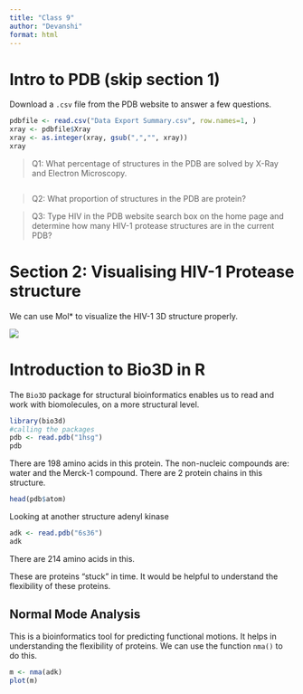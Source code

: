 ```yaml
---
title: "Class 9"
author: "Devanshi"
format: html
---
```


# Intro to PDB (skip section 1)

Download a `.csv` file from the PDB website to answer a few questions. 
```r
pdbfile <- read.csv("Data Export Summary.csv", row.names=1, )
xray <- pdbfile$Xray
xray <- as.integer(xray, gsub(",","", xray))
xray
```

> Q1: What percentage of structures in the PDB are solved by X-Ray and Electron Microscopy.

```r

```


> Q2: What proportion of structures in the PDB are protein?

> Q3: Type HIV in the PDB website search box on the home page and determine how many HIV-1 protease structures are in the current PDB?

# Section 2: Visualising HIV-1 Protease structure

We can use Mol* to visualize the HIV-1 3D structure properly. 

![](1HSG.png)



# Introduction to Bio3D in R

The `Bio3D` package for structural bioinformatics enables us to read and work with biomolecules, on a more structural level. 


```r
library(bio3d)
#calling the packages
pdb <- read.pdb("1hsg")
pdb
```

There are 198 amino acids in this protein.
The non-nucleic compounds are: water and the Merck-1 compound. 
There are 2 protein chains in this structure. 

```r
head(pdb$atom)
```

Looking at another structure adenyl kinase
```r
adk <- read.pdb("6s36")
adk
```
There are 214 amino acids in this. 

These are proteins "stuck" in time. It would be helpful to understand the flexibility of these proteins. 

## Normal Mode Analysis
This is a bioinformatics tool for predicting functional motions. It helps in understanding the flexibility of proteins. We can use the function `nma()` to do this. 

```r
m <- nma(adk)
plot(m)
```








